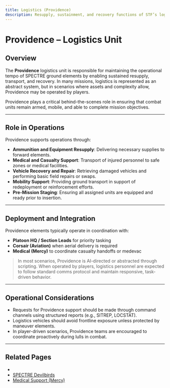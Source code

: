 ```yaml
---
title: Logistics (Providence)
description: Resupply, sustainment, and recovery functions of STF’s logistics unit.
---
```


# Providence – Logistics Unit

## Overview

The **Providence** logistics unit is responsible for maintaining the operational tempo of SPECTRE ground elements by enabling sustained resupply, transport, and recovery. In many missions, logistics is represented as an abstract system, but in scenarios where assets and complexity allow, Providence may be operated by players.

Providence plays a critical behind-the-scenes role in ensuring that combat units remain armed, mobile, and able to complete mission objectives.

---

## Role in Operations

Providence supports operations through:

- **Ammunition and Equipment Resupply**: Delivering necessary supplies to forward elements.
- **Medical and Casualty Support**: Transport of injured personnel to safe zones or medical facilities.
- **Vehicle Recovery and Repair**: Retrieving damaged vehicles and performing basic field repairs or swaps.
- **Mobility Support**: Providing ground transport in support of redeployment or reinforcement efforts.
- **Pre-Mission Staging**: Ensuring all assigned units are equipped and ready prior to insertion.

---

## Deployment and Integration

Providence elements typically operate in coordination with:

- **Platoon HQ / Section Leads** for priority tasking
- **Corsair (Aviation)** when aerial delivery is required
- **Medical (Mercy)** to coordinate casualty handoffs or medevac

> In most scenarios, Providence is AI-directed or abstracted through scripting. When operated by players, logistics personnel are expected to follow standard comms protocol and maintain responsive, task-driven behavior.

---

## Operational Considerations

- Requests for Providence support should be made through command channels using structured reports (e.g., SITREP, LOCSTAT).
- Logistics vehicles should avoid frontline exposure unless protected by maneuver elements.
- In player-driven scenarios, Providence teams are encouraged to coordinate proactively during lulls in combat.

---

## Related Pages

- 
- [SPECTRE Devilbirds](/sop/operational-structure/operational-units/devilbirds)
- [Medical Support (Mercy)](/sop/operational-structure/support-units/medical)

